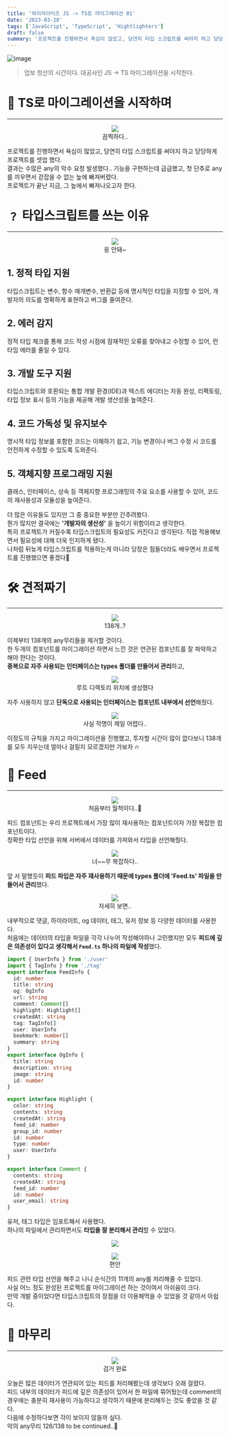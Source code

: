 ```yaml
---
title: '하이라이터즈 JS -> TS로 마이그레이션 01'
date: '2023-03-28'
tags: ['JavaScript', 'TypeScript', 'Hightlighters']
draft: false
summary: '프로젝트를 진행하면서 욕심이 많았고, 당연히 타입 스크립트를 써야지 하고 당당하게 프로젝트를 셋업 했다.결과는 수많은 any의 악수 요청 발생했다.. 기능을 구현하는데 급급했고, 첫 단추로 any를 끼우면서 걷잡을 수 없는 늪에 빠져버렸다. 프로젝트가 끝난 지금, 그 늪에서 빠져나오고자 한다.'
---
```


![image](https://user-images.githubusercontent.com/101175828/233026951-cbc98fea-128b-4941-8c3a-69e1c0cddc9f.png)

> 업보 청산의 시간이다. 대공사인 JS -> TS 마이그레이션을 시작한다.

# 🌈 TS로 마이그레이션을 시작하며

---

<figure style="text-align:center">
  <img src="https://user-images.githubusercontent.com/101175828/233029727-c766970e-b346-40f5-9bcb-5dce6e1c9233.png" />
  <figcaption>끔찍하다..</figcaption>
</figure>

프로젝트를 진행하면서 욕심이 많았고, 당연히 타입 스크립트를 써야지 하고 당당하게 프로젝트를 셋업 했다.  
결과는 수많은 any의 악수 요청 발생했다.. 기능을 구현하는데 급급했고, 첫 단추로 any를 끼우면서 걷잡을 수 없는 늪에 빠져버렸다.  
프로젝트가 끝난 지금, 그 늪에서 빠져나오고자 한다.

# ﹖ 타입스크립트를 쓰는 이유

---

<figure style="text-align:center">
  <img src="https://user-images.githubusercontent.com/101175828/233838274-15d45b67-7e42-468e-8f59-4b22a181fa1b.png" />
  <figcaption>응 안돼~</figcaption>
</figure>

## 1. 정적 타입 지원

타입스크립트는 변수, 함수 매개변수, 반환값 등에 명시적인 타입을 지정할 수 있어, 개발자의 의도를 명확하게 표현하고 버그를 줄여준다.

## 2. 에러 감지

정적 타입 체크를 통해 코드 작성 시점에 잠재적인 오류를 찾아내고 수정할 수 있어, 런타임 에러를 줄일 수 있다.

## 3. 개발 도구 지원

타입스크립트와 호환되는 통합 개발 환경(IDE)과 텍스트 에디터는 자동 완성, 리팩토링, 타입 정보 표시 등의 기능을 제공해 개발 생산성을 높여준다.

## 4. 코드 가독성 및 유지보수

명시적 타입 정보를 포함한 코드는 이해하기 쉽고, 기능 변경이나 버그 수정 시 코드를 안전하게 수정할 수 있도록 도와준다.

## 5. 객체지향 프로그래밍 지원

클래스, 인터페이스, 상속 등 객체지향 프로그래밍의 주요 요소를 사용할 수 있어, 코드의 재사용성과 모듈성을 높여준다.

더 많은 이유들도 있지만 그 중 중요한 부분만 간추려봤다.  
뭔가 많지만 결국에는 **'개발자의 생산성'** 을 높이기 위함이라고 생각한다.  
특히 프로젝트가 커질수록 타입스크립트의 필요성도 커진다고 생각된다.
직접 적용해보면서 필요성에 대해 더욱 인지하게 됐다.  
나처럼 뒤늦게 타입스크립트를 적용하는게 아니라 당장은 힘들더라도 배우면서 프로젝트를 진행했으면 좋겠다🥲

# 🛠️ 견적짜기

---

<figure style="text-align:center">
  <img src="https://user-images.githubusercontent.com/101175828/233839169-40822e77-275c-436d-97d6-f00657c081a0.png" />
  <figcaption>138개..?</figcaption>
</figure>

이제부터 138개의 any무리들을 제거할 것이다.  
한 두개의 컴포넌트를 마이그레이션 하면서 느낀 것은 연관된 컴포넌트를 잘 파악하고 해야 한다는 것이다.  
**중복으로 자주 사용되는 인터페이스는 types 폴더를 만들어서 관리**하고,

<figure style="text-align:center">
  <img src="https://user-images.githubusercontent.com/101175828/233839541-75f80145-aa2a-47f9-8a94-8e60fb0a302d.png" />
  <figcaption>루트 디렉토리 위치에 생성했다</figcaption>
</figure>

자주 사용하지 않고 **단독으로 사용되는 인터페이스는 컴포넌트 내부에서 선언**해줬다.

<figure style="text-align:center">
  <img src="https://user-images.githubusercontent.com/101175828/233839659-9f8b7101-acbb-49b6-ada7-8cde5dce297d.png" />
  <figcaption>사실 작명이 제일 어렵다..</figcaption>
</figure>

이정도의 규칙을 가지고 마이그레이션을 진행했고, 투자할 시간이 많이 없다보니 138개를 모두 지우는데 얼마나 걸릴지 모르겠지만 가보자 🔥

# 🎯 Feed

---

<figure style="text-align:center">
  <img src="https://user-images.githubusercontent.com/101175828/233839902-861c42a6-0691-41a7-8b94-9ec22a005346.png" />
  <figcaption>처음부터 월척이다..🎣</figcaption>
</figure>

피드 컴포넌트는 우리 프로젝트에서 가장 많이 재사용하는 컴포넌트이자 가장 복잡한 컴포넌트이다.  
정확한 타입 선언을 위해 서버에서 데이터를 가져와서 타입을 선언해줬다.

<figure style="text-align:center">
  <img src="https://user-images.githubusercontent.com/101175828/233841360-d5859552-44eb-4c1f-9e8c-d68de2cf19e5.png" />
  <figcaption>너~~무 복잡하다..</figcaption>
</figure>

앞 서 말했듯이 **피드 파입은 자주 재사용하기 때문에 types 폴더에 'Feed.ts' 파일을 만들어서 관리**했다.

<figure style="text-align:center">
  <img src="https://user-images.githubusercontent.com/101175828/233841729-ebfaecac-f948-4133-838b-9795adc2196d.png" />
  <figcaption>자세히 보면..</figcaption>
</figure>

내부적으로 댓글, 하이라이트, og 데이터, 태그, 유저 정보 등 다양한 데이터를 사용한다.  
처음에는 데이터의 타입을 파일을 각각 나누어 작성해야하나 고민했지만 모두 **피드에 깊은 의존성이 있다고 생각해서 `Feed.ts` 하나의 파일에 작성**했다.

```ts
import { UserInfo } from './user'
import { TagInfo } from './tag'
export interface FeedInfo {
  id: number
  title: string
  og: OgInfo
  url: string
  comment: Comment[]
  highlight: Highlight[]
  createdAt: string
  tag: TagInfo[]
  user: UserInfo
  bookmark: number[]
  summary: string
}
export interface OgInfo {
  title: string
  description: string
  image: string
  id: number
}

export interface Highlight {
  color: string
  contents: string
  createdAt: string
  feed_id: number
  group_id: number
  id: number
  type: number
  user: UserInfo
}

export interface Comment {
  contents: string
  createdAt: string
  feed_id: number
  id: number
  user_email: string
}
```

유저, 태그 타입은 임포트해서 사용했다.  
하나의 파일에서 관리하면서도 **타입을 잘 분리해서 관리**할 수 있었다.

<figure style="text-align:center">
  <img src="https://user-images.githubusercontent.com/101175828/233841971-b0e0dca4-98f1-4965-ae75-7a95e04ca53c.png" />
  <figcaption></figcaption>
</figure>

<figure style="text-align:center">
  <img src="https://user-images.githubusercontent.com/101175828/233842396-a24fc06d-cb8b-4265-a842-3482b83a1c88.png" />
  <figcaption>편안</figcaption>
</figure>

피드 관련 타입 선언을 해주고 나니 순식간의 11개의 any를 처리해줄 수 있었다.  
사실 어느 정도 완성된 프로젝트를 마이그레이션 하는 것이여서 아쉬움이 크다.  
만약 개발 중이었다면 타입스크립트의 장점을 더 이용해먹을 수 있었을 것 같아서 아쉽다.

# 🚨 마무리

---

<figure style="text-align:center">
  <img src="https://user-images.githubusercontent.com/101175828/233842726-adc1bb43-185e-4cbe-8f9c-471bb6dc1c9e.png" />
  <figcaption>검거 완료</figcaption>
</figure>

오늘은 많은 데이터가 연관되어 있는 피드를 처리해봤는데 생각보다 오래 걸렸다.  
피드 내부의 데이터가 피드에 깊은 의존성이 있어서 한 파일에 묶어뒀는데 comment의 경우에는 충분히 재사용이 가능하다고 생각하기 때문에 분리해두는 것도 좋았을 것 같다.  
다음에 수정하다보면 각이 보이지 않을까 싶다.  
악의 any무리 126/138 to be continued..💫
